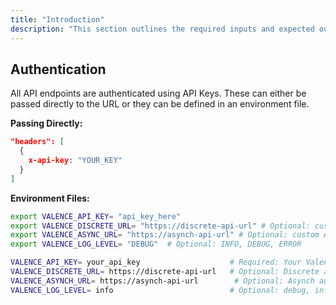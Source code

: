 ```yaml
---
title: "Introduction"
description: "This section outlines the required inputs and expected outputs of each endpoint, along with describing all optional parameters. API usage examples are also included."
---
```


## Authentication

All API endpoints are authenticated using API Keys. These can either be passed directly to the URL or they can be defined in an environment file.

**Passing Directly:**

```json
"headers": [
  {
    x-api-key: "YOUR_KEY"
  }
]
```

**Environment Files:**

<CodeGroup>

```bash Python
export VALENCE_API_KEY= "api_key_here"
export VALENCE_DISCRETE_URL= "https://discrete-api-url" # Optional: custom Discrete audio endpoint
export VALENCE_ASYNC_URL= "https://asynch-api-url" # Optional: custom Asynch audio endpoint
export VALENCE_LOG_LEVEL= "DEBUG"  # Optional: INFO, DEBUG, ERROR
```


```bash Javascript
VALENCE_API_KEY= your_api_key                    # Required: Your Valence API key
VALENCE_DISCRETE_URL= https://discrete-api-url   # Optional: Discrete audio endpoint
VALENCE_ASYNCH_URL= https://asynch-api-url        # Optional: Asynch audio endpoint  
VALENCE_LOG_LEVEL= info                          # Optional: debug, info, warn, error
```

</CodeGroup>